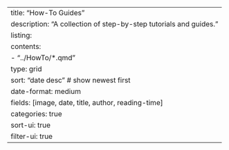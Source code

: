 ---
title: "How-To Guides"
description: "A collection of step-by-step tutorials and guides."
listing:
  contents:
    - "../HowTo/*.qmd"  
  type: grid
  sort: "date desc"   # show newest first
  date-format: medium
  fields: [image, date, title, author, reading-time]
  categories: true
  sort-ui: true
  filter-ui: true
---